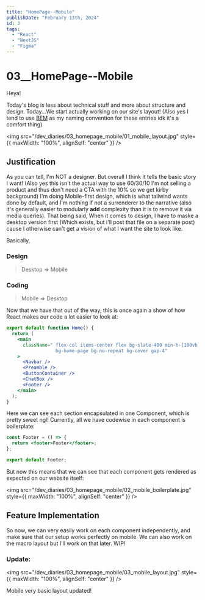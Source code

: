 ```yaml
---
title: "HomePage--Mobile"
publishDate: "February 13th, 2024"
id: 3
tags:
  - "React"
  - "NextJS"
  - "Figma"
---
```


# 03\_\_HomePage--Mobile

Heya!

Today's blog is less about technical stuff and more about structure and design. Today...We start actually working on our site's layout! (Also yes I tend to use [BEM](https://getbem.com/) as my naming convention for these entries idk it's a comfort thing)

<img
  src="/dev_diaries/03_homepage_mobile/01_mobile_layout.jpg"
  style={{ maxWidth: "100%", alignSelf: "center" }}
/>

## Justification

As you can tell, I'm NOT a designer. But overall I think it tells the basic story I want! (Also yes this isn't the actual way to use 60/30/10 I'm not selling a product and thus don't need a CTA with the 10% so we get kirby background) I'm doing Mobile-first design, which is what tailwind wants done by default, and I'm nothing if not a surrenderer to the narrative (also it's generally easier to modularly **add** complexity than it is to remove it via media queries). That being said, When it comes to design, I have to maske a desktop version first (Which exists, but i'll post that file on a separate post) cause I otherwise can't get a vision of what I want the site to look like.

Basically,

### Design

> Desktop => Mobile

### Coding

> Mobile => Desktop

Now that we have that out of the way, this is once again a show of how React makes our code a lot easier to look at:

```jsx
export default function Home() {
  return (
    <main
      className=" flex-col items-center flex bg-slate-400 min-h-[100vh] 
                  bg-home-page bg-no-repeat bg-cover gap-4"
    >
      <Navbar />
      <Preamble />
      <ButtonContainer />
      <ChatBox />
      <Footer />
    </main>
  );
}
```

Here we can see each section encapsulated in one Component, which is pretty sweet ngl! Currently, all we have codewise in each component is boilerplate:

```jsx
const Footer = () => {
  return <footer>Footer</footer>;
};

export default Footer;
```

But now this means that we can see that each component gets rendered as expected on our website itself:

<img
  src="/dev_diaries/03_homepage_mobile/02_mobile_boilerplate.jpg"
  style={{ maxWidth: "100%", alignSelf: "center" }}
/>

## Feature Implementation

So now, we can very easily work on each component independently, and make sure that our setup works perfectly on mobile. We can also work on the macro layout but I'll work on that later. WIP!

### Update:

<img
  src="/dev_diaries/03_homepage_mobile/03_mobile_layout.jpg"
  style={{ maxWidth: "100%", alignSelf: "center" }}
/>

Mobile very basic layout updated!
